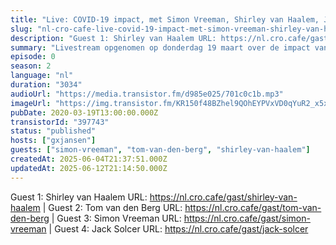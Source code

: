 ```yaml
---
title: "Live: COVID-19 impact, met Simon Vreeman, Shirley van Haalem, Jack Solcer, Tom van den Berg"
slug: "nl-cro-cafe-live-covid-19-impact-met-simon-vreeman-shirley-van-haalem-jack-solcer-tom-van-den-berg"
description: "Guest 1: Shirley van Haalem URL: https://nl.cro.cafe/gast/shirley-van-haalem | Guest 2: Tom van den Berg URL: https://nl.cro.cafe/gast/tom-van-den-berg | Guest 3: Simon Vreeman URL: https://nl.cro.cafe/gast/simon-vreeman | Guest 4: Jack Solcer URL: https://nl.cro.cafe/gast/jack-solcer"
summary: "Livestream opgenomen op donderdag 19 maart over de impact van COVID-19 (en alle bijkomende maatregelen en gedragsveranderingen) op CRO en experimenteren.\r\n\r\nMet o.a. Simon Vreeman (VanMoof) Shirley van Haalem (DPG Media), Jack Solcer (Omoda) en Tom van den Berg (Online Dialogue)."
episode: 0
season: 2
language: "nl"
duration: "3034"
audioUrl: "https://media.transistor.fm/d985e025/701c0c1b.mp3"
imageUrl: "https://img.transistor.fm/KR150f48BZhel9QOhEYPVxVD0qYuR2_x5x9Ku2lNTBo/rs:fill:3000:3000:1/q:60/aHR0cHM6Ly9pbWct/dXBsb2FkLXByb2R1/Y3Rpb24udHJhbnNp/c3Rvci5mbS9lMjE2/NWIyMTYxZTM5OTI1/MDJhZDQ1Y2Y2NjIy/NmZlMi5qcGVn.webp"
pubDate: 2020-03-19T13:00:00.000Z
transistorId: "397743"
status: "published"
hosts: ["gxjansen"]
guests: ["simon-vreeman", "tom-van-den-berg", "shirley-van-haalem"]
createdAt: 2025-06-04T21:37:51.000Z
updatedAt: 2025-06-12T21:14:50.000Z
---
```


Guest 1: Shirley van Haalem URL: https://nl.cro.cafe/gast/shirley-van-haalem | Guest 2: Tom van den Berg URL: https://nl.cro.cafe/gast/tom-van-den-berg | Guest 3: Simon Vreeman URL: https://nl.cro.cafe/gast/simon-vreeman | Guest 4: Jack Solcer URL: https://nl.cro.cafe/gast/jack-solcer
